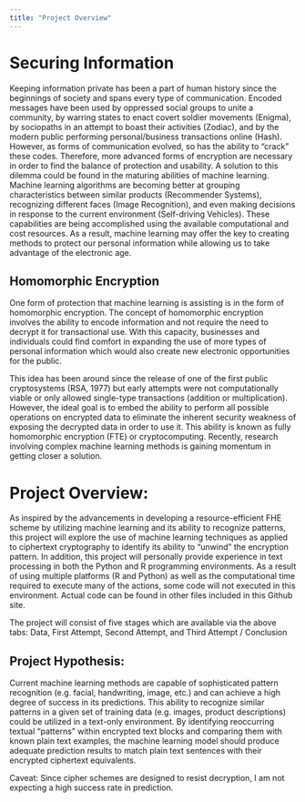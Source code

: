 ```yaml
---
title: "Project Overview"
---
```

# Securing Information 
Keeping information private has been a part of human history since the beginnings of society and spans every type of communication. Encoded messages have been used by oppressed social groups to unite a community,  by warring states to enact covert soldier movements (Enigma), by sociopaths in an attempt to boast their activities (Zodiac), and by the modern public performing personal/business transactions online (Hash). However, as forms of communication evolved, so has the ability to “crack” these codes. Therefore, more advanced forms of encryption are necessary in order to find the balance of protection and usability. A solution to this dilemma could be found in the maturing abilities of machine learning. Machine learning algorithms are becoming better at grouping characteristics between similar products (Recommender Systems), recognizing different faces (Image Recognition), and even making decisions in response to the current environment (Self-driving Vehicles). These capabilities are being accomplished using the available computational and cost resources. As a result, machine learning may offer the key to creating methods to protect our personal information while allowing us to take advantage of the electronic age.  

## Homomorphic Encryption
One form of protection that machine learning is assisting is in the form of homomorphic encryption. The concept of homomorphic encryption involves the ability to encode information and not require the need to decrypt it for transactional use. With this capacity, businesses and individuals could find comfort in expanding the use of more types of personal information which would also create new electronic opportunities for the public. 

This idea has been around since the release of one of the first public cryptosystems (RSA, 1977) but early attempts were not computationally viable or only allowed single-type transactions (addition or multiplication). However, the ideal goal is to embed the ability to perform all possible operations on encrypted data to eliminate the inherent security weakness of exposing the decrypted data in order to use it. This ability is known as fully homomorphic encryption (FTE) or cryptocomputing. Recently, research involving complex machine learning methods is gaining momentum in getting closer a solution. 

# Project Overview: 
As inspired by the advancements in developing a resource-efficient FHE scheme by utilizing machine learning and its ability to recognize patterns, this project will explore the use of machine learning techniques as applied to ciphertext cryptography to identify its ability to “unwind” the encryption pattern. In addition, this project will personally provide experience in text processing in both the Python and R programming environments. As a result of using multiple platforms (R and Python) as well as the computational time required to execute many of the actions, some code will not executed in this environment. Actual code can be found in other files included in this Github site. 

The project will consist of five stages which are available via the above tabs: Data, First Attempt, Second Attempt, and Third Attempt / Conclusion  

## Project Hypothesis:
Current machine learning methods are capable of sophisticated pattern recognition (e.g. facial, handwriting, image, etc.) and can achieve a high degree of success in its predictions. This ability to recognize similar patterns in a given set of training data (e.g. images, product descriptions) could be utilized in a text-only environment. By identifying reoccurring textual “patterns” within encrypted text blocks and comparing them with known plain text examples, the machine learning model should produce adequate prediction results to match plain text sentences with their encrypted ciphertext equivalents. 

Caveat: Since cipher schemes are designed to resist decryption, I am not expecting a high success rate in prediction. 